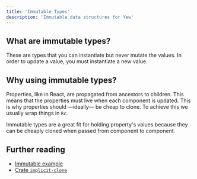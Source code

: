 ```yaml
---
title: 'Immutable Types'
description: 'Immutable data structures for Yew'
---
```


## What are immutable types?

These are types that you can instantiate but never mutate the values. In order
to update a value, you must instantiate a new value.

## Why using immutable types?

Properties, like in React, are propagated from ancestors to
children. This means that the properties must live when each component is
updated. This is why properties should —ideally— be cheap to clone. To
achieve this we usually wrap things in `Rc`.

Immutable types are a great fit for holding property's values because they can
be cheaply cloned when passed from component to component.

## Further reading

- [Immutable example](https://github.com/yewstack/yew/tree/master/examples/immutable)
- [Crate `implicit-clone`](https://docs.rs/implicit-clone/)

